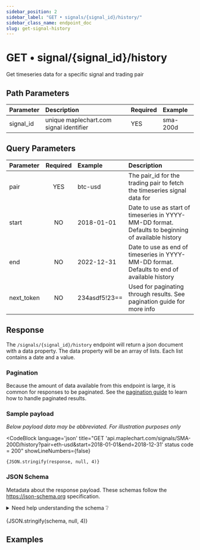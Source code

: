 ```yaml
---
sidebar_position: 2
sidebar_label: "GET • signals/{signal_id}/history/"
sidebar_class_name: endpoint_doc
slug: get-signal-history
---
```



# GET • signal/{signal_id}/history

Get timeseries data for a specific signal and trading pair

## Path Parameters

| Parameter | Description                             | Required | Example  |
| :-------- | :-------------------------------------- | :------- | :------- |
| signal_id | unique maplechart.com signal identifier | YES      | sma-200d |

## Query Parameters

| Parameter  | Required | Example       | Description                                                                                         |
| :--------- | :------: | :------------ | :-------------------------------------------------------------------------------------------------- |
| pair       |   YES    | btc-usd       | The pair_id for the trading pair to fetch the timeseries signal data for                            |
| start      |    NO    | 2018-01-01    | Date to use as start of timeseries in YYYY-MM-DD format. Defaults to beginning of available history |
| end        |    NO    | 2022-12-31    | Date to use as end of timeseries in YYYY-MM-DD format. Defaults to end of available history         |
| next_token |    NO    | 234asdf5!23== | Used for paginating through results. See pagination guide for more info                             |

## Response

The `/signals/{signal_id}/history` endpoint will return a json document with a data property.
The data property will be an array of lists. Each list contains a date and a value.

### Pagination

Because the amount of data available from this endpoint is large, it is common for responses to be paginated.
See the [pagination guide](../pagination) to learn how to handle paginated results.

### Sample payload

_Below payload data may be abbreviated. For illustration purposes only_

<CodeBlock
    language='json'
    title="GET 'api.maplechart.com/signals/SMA-200D/history?pair=eth-usd&start=2018-01-01&end=2018-12-31' status code = 200"
    showLineNumbers={false}
>
    {JSON.stringify(response, null, 4)}
</CodeBlock>

### JSON Schema

Metadata about the response payload. These schemas follow the https://json-schema.org specification.

<details>
<summary>Need help understanding the schema ❔</summary>

The below schema indicates the response object will contain a "data" property. Data will be a list of lists. Each list
inside of the 'data' property will contain two values. The first will be a string representation of the open datetime,
and the next will be the signals corresponding value.

</details>

<br />

<CodeBlock language='json' title='response.json() schema' showLineNumbers={false}>
    {JSON.stringify(schema, null, 4)}
</CodeBlock>

## Examples

<ExamplesSection url='https://api.maplechart.com/signals/SMA-200D/history?pair=eth-usd&start=2018-01-01&end=2018-12-31' />
